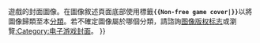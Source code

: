 {{cmbox
| text=本分類收錄{{#invoke:Separated entries|main|1={{{1|}}}|2={{{2|}}}|3={{{3|}}}|4={{{4|}}}|5={{{5|}}}|separator=、|conjunction=和}}遊戲的封面圖像。在圖像敘述頁面底部使用標籤'''<code class="same-bg"><nowiki>{{Non-free game cover|</nowiki>{{{1|}}}<nowiki>}}</nowiki></code>'''以將圖像歸類至本[[Wikipedia:分類|分類]]。若不確定圖像屬於哪個分類，請諮詢[[Wikipedia:图像版权标志|图像版权标志]]或瀏覽[[:Category:电子游戏封面]]。
}}<noinclude>
{{Documentation}}
</noinclude>